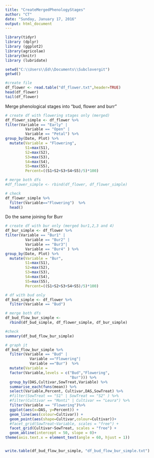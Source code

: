 ```yaml
---
title: "CreateMergedPhenologyStages"
author: "CT"
date: "Sunday, January 17, 2016"
output: html_document
---
```



```r
library(tidyr)
library (dplyr)
library (ggplot2)
library(agricolae)
library(knitr)
library (lubridate)

```


```r
setwd("C:\\Users\\Ed\\Documents\\Subclovergit")
getwd()

#create file
df_flower <- read.table("df_flower.txt",header=TRUE)
head(df_flower)
tail(df_flower)
```


Merge phenological stages into "bud, flower and burr"

```r

# create df with flowering stages only (merged)
df_flower_simple <- df_flower %>%
filter(Variable == "Early" | 
         Variable == "Open" | 
         Variable == "Petal") %>%
group_by(Date, Plot) %>%
  mutate(Variable = "Flowering", 
         S1=max(S1), 
         S2=max(S2),
         S3=max(S3), 
         S4=max(S4),
         S5=max(S5),
         Percent=((S1+S2+S3+S4+S5)/5)*100)

# merge both dfs
#df_flower_simple <- rbind(df_flower, df_flower_simple)

# check
df_flower_simple %>%
  filter(Variable=="Flowering")  %>%
  head()


```

Do the same joining for Burr

```r

# create df with bur only (merged bur1,2,3 and 4)
df_bur_simple <- df_flower %>%
filter(Variable == "Bur1" | 
         Variable == "Bur2" | 
         Variable == "Bur3"| 
         Variable == "Bur4" ) %>%
group_by(Date, Plot) %>%
  mutate(Variable = "Bur", 
         S1=max(S1), 
         S2=max(S2),
         S3=max(S3), 
         S4=max(S4),
         S5=max(S5),
         Percent=((S1+S2+S3+S4+S5)/5)*100)

# df with bud only
df_bud_simple <- df_flower %>%
  filter(Variable == "Bud")

# merge both dfs
df_bud_flow_bur_simple <- 
  rbind(df_bud_simple, df_flower_simple, df_bur_simple)

#check
summary(df_bud_flow_bur_simple)

# graph it
df_bud_flow_bur_simple %>%
  filter(Variable == "Bud" |
           Variable =="Flowering"| 
           Variable =="Bur")  %>%
  mutate(Variable = 
  factor(Variable,levels = c("Bud","Flowering",
                             "Bur"))) %>%
  group_by(DAS,Cultivar,SowTreat,Variable) %>%
  summarise_each(funs(mean)) %>%
  select(Variable,Percent, Cultivar,DAS,SowTreat) %>%
  #filter(SowTreat == "S1" | SowTreat == "S2" ) %>%
  #filter(Cultivar == "Monti" | Cultivar == "Leura") %>%
  filter(Variable == "Flowering")%>%
  ggplot(aes(x=DAS, y=Percent)) + 
  geom_line(aes(colour=Cultivar)) +
  geom_point(aes(shape=Cultivar,colour=Cultivar))+
  #facet_grid(SowTreat~Variable, scales = "free") +
  facet_grid(Cultivar~SowTreat, scales = "free") +
  geom_abline(intercept = 50, slope = 0)+
theme(axis.text.x = element_text(angle = 60, hjust = 1))


write.table(df_bud_flow_bur_simple, "df_bud_flow_bur_simple.txt")


```

